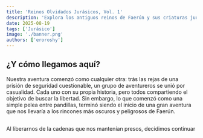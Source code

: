 ```yaml
---
title: 'Reinos Olvidados Jurásicos, Vol. 1'
description: 'Explora los antiguos reinos de Faerún y sus criaturas jurásicas.'
date: 2025-08-19
tags: ['Jurásico']
image: './banner.png'
authors: ['eroroshy']
---
```


## ¿Y cómo llegamos aquí?

Nuestra aventura comenzó como cualquier otra: trás las rejas de una prisión de seguridad cuestionable, un grupo de aventureros se unió por casualidad. Cada uno con su propia historia, pero todos compartiendo el objetivo de buscar la libertad. Sin embargo, lo que comenzó como una simple pelea entre pandillas, terminó siendo el inicio de una gran aventura que nos llevaría a los rincones más oscuros y peligrosos de Faerún.

##

Al liberarnos de la cadenas que nos mantenían presos, decidimos continuar 

